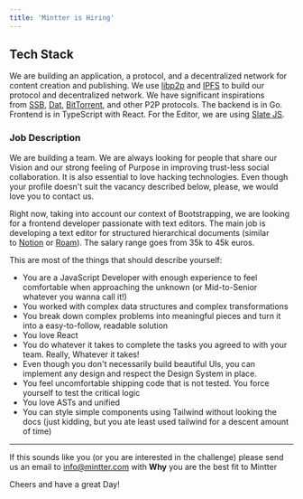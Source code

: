```yaml
---
title: 'Mintter is Hiring'
---
```


## Tech Stack

We are building an application, a protocol, and a decentralized network for content creation and publishing. We use [libp2p](https://libp2p.io/) and [IPFS](https://ipfs.io/) to build our protocol and decentralized network. We have significant inspirations from [SSB](https://scuttlebutt.nz/), [Dat](https://dat.foundation/), [BitTorrent](https://en.wikipedia.org/wiki/BitTorrent), and other P2P protocols. The backend is in Go. Frontend is in TypeScript with React. For the Editor, we are using [Slate JS](https://docs.slatejs.org/).

### Job Description

We are building a team. We are always looking for people that share our Vision and our strong feeling of Purpose in improving trust-less social collaboration. It is also essential to love hacking technologies. Even though your profile doesn't suit the vacancy described below, please, we would love you to contact us.

Right now, taking into account our context of Bootstrapping, we are looking for a frontend developer passionate with text editors. The main job is developing a text editor for structured hierarchical documents (similar to [Notion](https://notion.so/) or [Roam](https://roamresearch.com/)). The salary range goes from 35k to 45k euros.

This are most of the things that should describe yourself:

- You are a JavaScript Developer with enough experience to feel comfortable when approaching the unknown (or Mid-to-Senior whatever you wanna call it!)
- You worked with complex data structures and complex transformations
- You break down complex problems into meaningful pieces and turn it into a easy-to-follow, readable solution
- You love React
- You do whatever it takes to complete the tasks you agreed to with your team. Really, Whatever it takes!
- Even though you don't necessarily build beautiful UIs, you can implement any design and respect the Design System in place.
- You feel uncomfortable shipping code that is not tested. You force yourself to test the critical logic
- You love ASTs and unified
- You can style simple components using Tailwind without looking the docs (just kidding, but you ate least used tailwind for a descent amount of time)

---

If this sounds like you (or you are interested in the challenge) please send us an email to [info@mintter.com](info@mintter.com) with **Why** you are the best fit to Mintter

Cheers and have a great Day!
